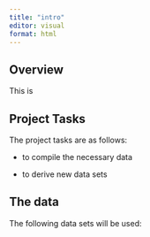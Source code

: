 ```yaml
---
title: "intro"
editor: visual
format: html
---
```


## Overview

This is

## Project Tasks

The project tasks are as follows:

-   to compile the necessary data

-   to derive new data sets

## The data

The following data sets will be used:
